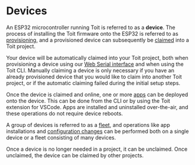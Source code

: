 # Devices

An ESP32 microcontroller running Toit is referred to as a **device**. The process of installing the Toit firmware onto the ESP32 is referred to as [provisioning](./provision),
and a provisioned device can subsequently be [claimed](./claim) into a Toit project.

<Note>

Your device will be automatically claimed into your Toit project, both when provisioning a device using our [Web Serial interface](https://console.toit.io/serial) and when using the Toit CLI. 
Manually claiming a device is only necessary if you have an already provisioned device that you would like to claim into another Toit project, or if the automatic claiming failed during the initial setup steps.

</Note>

Once the device is claimed and online, one or more [apps](../apps) can be deployed onto the device. This can be done from the CLI or by using the Toit extension for VSCode.
Apps are installed and uninstalled over-the-air, and these operations do not require device reboots.

A group of devices is referred to as a [fleet](./fleet), and operations like app installations and [configuration changes](./deviceconfig) can be performed both on a single device or a fleet
consisting of many devices.

Once a device is no longer needed in a project, it can be unclaimed. Once unclaimed, the device can be claimed by other projects. 